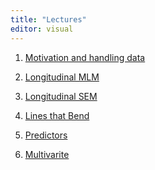 ```yaml
---
title: "Lectures"
editor: visual
---
```


1.  [Motivation and handling data](intro-1.qmd)

2.  [Longitudinal MLM](mlm-2.qmd)

3.  [Longitudinal SEM](sem-3.qmd)

4.  [Lines that Bend](bends-4.qmd)

5.  [Predictors](conditional-5.qmd)

6.  [Multivarite](multi-6.qmd)